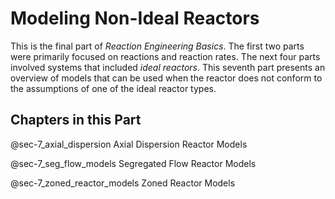 # Modeling Non-Ideal Reactors

This is the final part of *Reaction Engineering Basics*. The first two parts were primarily focused on reactions and reaction rates. The next four parts involved systems that included *ideal reactors*. This seventh part presents an overview of models that can be used when the reactor does not conform to the assumptions of one of the ideal reactor types.

## Chapters in this Part

@sec-7_axial_dispersion Axial Dispersion Reactor Models

@sec-7_seg_flow_models Segregated Flow Reactor Models

@sec-7_zoned_reactor_models Zoned Reactor Models 